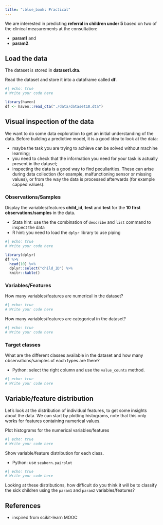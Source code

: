 ```yaml
---
title: ":blue_book: Practical"
---
```


We are interested in predicting **referral in children under 5** based on two of the clinical measurements at the consultation:

-   **param1** and
-   **param2**.

## Load the data

The dataset is stored in **dataset1.dta**.

Read the dataset and store it into a dataframe called **df**.

```r
#| echo: true
# Write your code here
```

```r
library(haven)
df <- haven::read_dta("./data/dataset10.dta")
```

## Visual inspection of the data

We want to do some data exploration to get an initial understanding of the data. Before building a predictive model, it is a good idea to look at the data:

-   maybe the task you are trying to achieve can be solved without machine learning;
-   you need to check that the information you need for your task is actually present in the dataset;
-   inspecting the data is a good way to find peculiarities. These can arise during data collection (for example, malfunctioning sensor or missing values), or from the way the data is processed afterwards (for example capped values).

### Observations/Samples

Display the variables/features **child_id**, **test** and **test** for the **10 first observations/samples** in the data.

::: callout-tip
-   Stata hint: use the the combination of `describe` and `list` command to inspect the data
-   R hint: you need to load the `dplyr` library to use piping
:::

```r
#| echo: true
# Write your code here
```

```r
library(dplyr)
df %>%
  head(10) %>% 
  dplyr::select("child_ID") %>%
  knitr::kable()
```

### Variables/Features

How many variables/features are numerical in the dataset?

```r
#| echo: true
# Write your code here
```

How many variables/features are categorical in the dataset?

```r
#| echo: true
# Write your code here
```

### Target classes

What are the different classes available in the dataset and how many observations/samples of each types are there?

::: callout-tip
-   Python: select the right column and use the `value_counts` method.
:::

```r
#| echo: true
# Write your code here
```

## Variable/feature distribution

Let's look at the distribution of individual features, to get some insights about the data. We can start by plotting histograms, note that this only works for features containing numerical values.

Plot histograms for the numerical variables/features

```r
#| echo: true
# Write your code here
```

Show variable/feature distribution for each class.

::: callout-tip
-   Python: use `seaborn.pairplot`
:::

```r
#| echo: true
# Write your code here
```

Looking at these distributions, how difficult do you think it will be to classify the sick children using the `param1` and `param2` variables/features?

## References

-   inspired from scikit-learn MOOC
